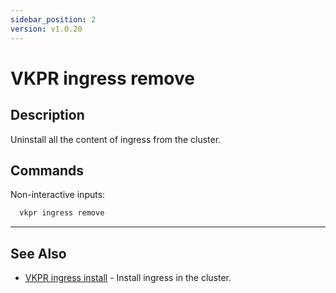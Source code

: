 ```yaml
---
sidebar_position: 2
version: v1.0.20
---
```


# VKPR ingress remove

## Description

Uninstall all the content of ingress from the cluster.

## Commands

Non-interactive inputs:

```bash
  vkpr ingress remove
```

---

## See Also

- [VKPR ingress install](/docs/commands/ingress/vkpr_ingress_install) - Install ingress in the cluster.

